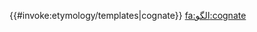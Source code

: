 {{#invoke:etymology/templates|cognate}}<!--

--><noinclude>{{documentation}}
[[fa:الگو:cognate]]</noinclude>